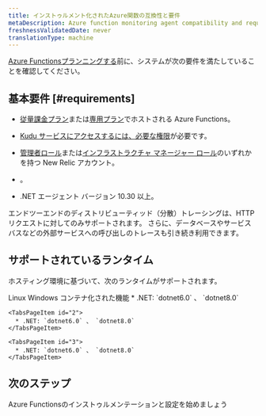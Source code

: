 ```yaml
---
title: インストゥルメント化されたAzure関数の互換性と要件
metaDescription: Azure function monitoring agent compatibility and requirements.
freshnessValidatedDate: never
translationType: machine
---
```


[Azure Functionsプランニングする](/docs/serverless-function-monitoring/aws-lambda-monitoring/instrument-lambda-function/configure-serverless-aws-monitoring)前に、システムが次の要件を満たしていることを確認してください。

## 基本要件 [#requirements]

* [従量課金プラン](https://learn.microsoft.com/en-us/azure/azure-functions/consumption-plan)または[専用プラン](https://learn.microsoft.com/en-us/azure/azure-functions/dedicated-plan)でホストされる Azure Functions。

* [Kudu サービスにアクセスするには、必要な権限](https://learn.microsoft.com/en-us/azure/app-service/resources-kudu#access-kudu-for-your-app)が必要です。

* [管理者ロール](/docs/accounts/original-accounts-billing/original-users-roles/users-roles-original-user-model/#roles)または[インフラストラクチャ マネージャー ロール](/docs/accounts/original-accounts-billing/original-users-roles/users-roles-original-user-model#add-on)のいずれかを持つ New Relic アカウント。

* <InlinePopover type="userKey" />。

* .NET エージェント バージョン 10.30 以上。

<Callout variant="tip" title="注記">
  エンドツーエンドのディストリビューティッド（分散）トレーシングは、HTTP リクエストに対してのみサポートされます。 さらに、データベースやサービス バスなどの外部サービスへの呼び出しのトレースも引き続き利用できます。
</Callout>

## サポートされているランタイム

ホスティング環境に基づいて、次のランタイムがサポートされます。

<Tabs>
  <TabsBar>
    <TabsBarItem id="1">Linux</TabsBarItem> <TabsBarItem id="2">Windows</TabsBarItem> <TabsBarItem id="3">コンテナ化された機能</TabsBarItem>
  </TabsBar>

  <TabsPages>
    <TabsPageItem id="1">
      * .NET: `dotnet6.0` 、 `dotnet8.0`
    </TabsPageItem>

    <TabsPageItem id="2">
      * .NET: `dotnet6.0` 、 `dotnet8.0`
    </TabsPageItem>

    <TabsPageItem id="3">
      * .NET: `dotnet6.0` 、 `dotnet8.0`
    </TabsPageItem>
  </TabsPages>
</Tabs>

## 次のステップ

<DocTiles>
  <DocTile title="Install and configure Azure Functions monitoring" path="/docs/serverless-function-monitoring/azure-function-monitoring/install-serverless-azure-monitoring">Azure Functionsのインストゥルメンテーションと設定を始めましょう</DocTile>
</DocTiles>